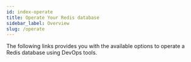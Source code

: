 ```yaml
---
id: index-operate
title: Operate Your Redis database
sidebar_label: Overview
slug: /operate
---
```





The following links provides you with the available options to operate a Redis database using DevOps tools.

<div class="row">
    <div class="col">
        <RedisCard
            title="CI-CD"
            description="Continous Integration & Deployment"
            page="/operate/CI-CD"
            />
    </div>
 <div class="col">
     <RedisCard
        title="Observability"
        description="Observe your database"
        page="/operate/observability"
        />
  </div>
 <div class="col">
     <RedisCard
        title="Provisioning"
        description="Provision your database"
        page="/operate/provisioning"
        />
  </div>
</div>

<div class="row">
 <div class="col">
        <RedisCard
            title="Orchestration"
            description="Orchestrating Redis"
            page="/operate/orchestration"
            />
    </div>




</div>
